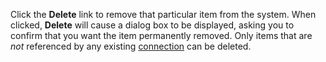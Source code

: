 <!-- Copyright (c)  2010  Glen E. Ivey
     Permission is granted to copy, distribute and/or modify this document
     under the terms of the GNU Free Documentation License, Version 1.3;
     with no Invariant Sections, no Front-Cover Texts, and no Back-Cover Texts.
     A copy of the license is in the file COPYING.DOCUMENTATION
  -->
Click the '''Delete''' link to remove that particular item from the system.  When clicked, '''Delete''' will cause a dialog box to be displayed, asking you to confirm that you want the item permanently removed.  Only items that are ''not'' referenced by any existing [http://wiki.wontology.org/wiki/help.php?title=Help:GlossaryAtoO#anchor_Connection connection] can be deleted.
